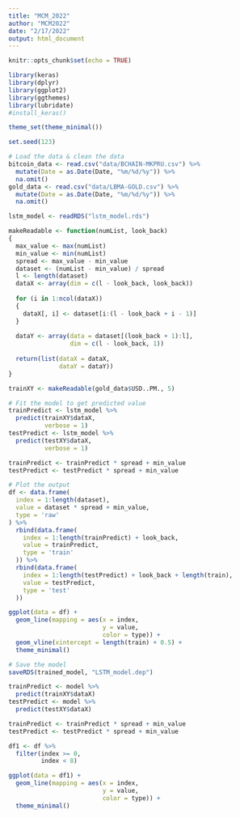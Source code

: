 ```yaml
---
title: "MCM_2022"
author: "MCM2022"
date: "2/17/2022"
output: html_document
---
```


```r
knitr::opts_chunk$set(echo = TRUE)
```

```r
library(keras)
library(dplyr)
library(ggplot2)
library(ggthemes)
library(lubridate)
#install_keras()

theme_set(theme_minimal())

set.seed(123)
```

```r
# Load the data & clean the data
bitcoin_data <- read.csv("data/BCHAIN-MKPRU.csv") %>%
  mutate(Date = as.Date(Date, "%m/%d/%y")) %>%
  na.omit()
gold_data <- read.csv("data/LBMA-GOLD.csv") %>%
  mutate(Date = as.Date(Date, "%m/%d/%y")) %>%
  na.omit()

lstm_model <- readRDS("lstm_model.rds")
```

```r
makeReadable <- function(numList, look_back)
{
  max_value <- max(numList)
  min_value <- min(numList)
  spread <- max_value - min_value
  dataset <- (numList - min_value) / spread
  l <- length(dataset)
  dataX <- array(dim = c(l - look_back, look_back))
  
  for (i in 1:ncol(dataX))
  {
    dataX[, i] <- dataset[i:(l - look_back + i - 1)]
  }
  
  dataY <- array(data = dataset[(look_back + 1):l],
                 dim = c(l - look_back, 1))
  
  return(list(dataX = dataX,
              dataY = dataY))
}

```

```r
trainXY <- makeReadable(gold_data$USD..PM., 5)
```

```r
# Fit the model to get predicted value
trainPredict <- lstm_model %>%
  predict(trainXY$dataX,
          verbose = 1)
testPredict <- lstm_model %>%
  predict(testXY$dataX,
          verbose = 1)

trainPredict <- trainPredict * spread + min_value
testPredict <- testPredict * spread + min_value
```

```r
# Plot the output
df <- data.frame(
  index = 1:length(dataset),
  value = dataset * spread + min_value,
  type = 'raw'
) %>%
  rbind(data.frame(
    index = 1:length(trainPredict) + look_back,
    value = trainPredict,
    type = 'train'
  )) %>%
  rbind(data.frame(
    index = 1:length(testPredict) + look_back + length(train),
    value = testPredict,
    type = 'test'
  ))

ggplot(data = df) +
  geom_line(mapping = aes(x = index,
                          y = value,
                          color = type)) +
  geom_vline(xintercept = length(train) + 0.5) +
  theme_minimal()
```

```r
# Save the model
saveRDS(trained_model, "LSTM_model.dep")
```



```r
trainPredict <- model %>%
  predict(trainXY$dataX)
testPredict <- model %>%
  predict(testXY$dataX)

trainPredict <- trainPredict * spread + min_value
testPredict <- testPredict * spread + min_value
```

```r



df1 <- df %>% 
  filter(index >= 0,
         index < 8) 

ggplot(data = df1) +
  geom_line(mapping = aes(x = index,
                          y = value,
                          color = type)) +
  theme_minimal()
```


